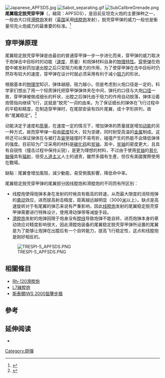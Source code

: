 [[File:Japanese_APFSDS.jpg|thumb]]
[[File:Sabot_separating.gif|thumb]]
[[File:SubCalibreGrenade.png|thumb]]
'''尾翼稳定脱壳穿甲弹'''（{{lang-en|Armor-piercing fin-stabilized discarding sabot}}，縮寫：APFSDS），是目前反坦克火炮的主要弹种之一，一般由大口径[[滑膛炮|滑膛炮]]发射（[[英国|英国]]采用[[线膛炮|线膛炮]]发射），脱壳穿甲弹的威力一般也是衡量坦克火炮威力的最重要的标准。<ref>{{cite web|url=http://www.sv.vt.edu/research/batra-stevens/pent.html |title=ADIABATIC SHEAR BANDING IN AXISYMMETRIC IMPACT AND PENETRATION PROBLEMS |publisher=J. B. Stevens and R. C. Batra |deadurl=yes |archiveurl=https://web.archive.org/web/20081007233308/http://www.sv.vt.edu/research/batra-stevens/pent.html |archivedate=2008-10-07 }}</ref>

== 穿甲弹原理 ==
尾翼稳定脱壳穿甲弹是由最初的普通穿甲弹一步一步进化而来，穿甲弹的威力取决于炮弹击中目标时的动能（[[速度|速度]]、质量）和炮弹材料自身的[[物理特性|物理特性]]。[[穿甲弹|穿甲弹]]在炮膛中被发射药加速出膛之后只受阻力和重力的作用，为了使穿甲弹在击中目标时仍然存有较大的速度，穿甲弹在设计时就必须采用有利于减小[[阻力|阻力]]的形状。

根据基本的[[物理学|物理学]]知识，弹体越细，阻力越小。但是考虑到火炮口径是一定的，科学家们想出了用一个轻质弹托把穿甲弹弹体夹在中间，弹托的口径与大炮[[口径|口径]]一致，穿甲弹被做成细长的杆状，出膛之后弹托由于阻力的作用自动脱落，弹体沿着炮管指向继续飞行，这就是“脱壳”一词的由来。为了保证细长的弹体在飞行过程中的平稳和精度，在制造穿甲弹时，在尾部安装有四片尾翼，成十字形排列，故称“尾翼稳定”。<ref>{{cite web | url=http://www.defense-update.com/products/digits/120ke.htm | title=120mm Tank Gun KE Ammunition | publisher=Defense Update | accessdate=2007-09-03 | date=2006-11-22 | deadurl=yes | archiveurl=https://web.archive.org/web/20070805005735/http://www.defense-update.com/products/digits/120ke.htm | archivedate=2007年8月5日 | df= }}</ref> 

动能决定于速度和[[质量|质量]]，在速度一定的情况下，增加弹体的质量就是增加[[动能|动能]]的另一种方式，故而穿甲弹一般由[[密度|密度]]较大，较为坚硬，同时耐受高温的[[金属|金属]]制成。这样还可以保证弹体在与被打击[[装甲|装甲]]碰撞时不易弯折，碰撞产生的热能不会降低弹体的强度。目前较为广泛采用的材料是[[碳化钨|碳化钨]]和[[贫铀|贫铀]]，其中，[[贫铀|贫铀]]的密度更大，且具有自锐性（撞击过程中保持尖锐），是更为理想的材料，不过由于使用[[贫铀|贫铀]]的[[貧化鈾彈|貧化鈾彈]]具有[[辐射|辐射]]，倍受[[人道主义|人道主义]]人士的谴责，雖然多國有生產，但仅有美國實際使用在戰場。

缺點：尾翼會增加風阻，減少動能，易受側風影響，降低命中率。

尾翼稳定脱壳穿甲弹的尾翼部分因线膛炮和滑膛炮的不同而有所区别：
* 线膛炮使得炮弹本身在发射的时候具有极高的转速，从而最大限度的消除炮弹的[[章动|章动]]效应，进而提高射击精度，距离越远越明显（3000[[米_(單位)|米]]以上）。缺点是高速旋转对于有尾翼的弹芯来说有严重影响，因此[[线膛炮|线膛炮]]发射的尾翼稳定脱壳穿甲弹需要进行特殊设计，使用滑动弹带等减旋手段。
* [[滑膛炮|滑膛炮]]发射的炮弹因限于炮身没有[[膛线|膛线]]导致炮弹不能自转，进而炮弹本身的章动效应对精度影响很大，因此滑膛炮装备的尾翼稳定脱壳穿甲弹所设置的尾翼是为了能够让炮弹在出膛后有一个自转能力，提高飞行稳定性，这点和线膛炮是刚好相反的。

[[File:TRESPI-5_APFSDS.PNG|thumb]]

==相關條目==
* [[Rh-120滑膛炮|Rh-120滑膛炮]]
* [[L7線膛炮|L7線膛炮]]
* [[斯泰爾IWS_2000狙擊步槍|斯泰爾IWS 2000狙擊步槍]]

== 參考 ==
{{reflist}}

==延伸阅读==
* {{cite journal 
| journal = Rev. Particulate Mater. 
| year = 1995
| volume =3
| pages = 71–131
| title = A review of tungsten-based alloys as kinetic energy penetrator materials
| author = Cai W. D., Li Y., Dowding R. J., Mohamed F. A., Lavernia E. J.
}}

[[Category:砲彈|Category:砲彈]]